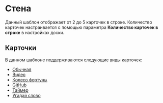 
# Стена

<HasAi></HasAi>

Данный шаблон отображает от 2 до 5 карточек в строке. Количество карточек настраивается с помощью параметра **Количество карточек в строке** в настройках доски.

## Карточки
В данном шаблоне поддерживаются следующие виды карточек:
- [Обычная](/cards/default)
- [Видео](/cards/video)
- [Колесо фортуны](/cards/fortune)
- [GitHub](/cards/github)
- [Таймер](/cards/timer)
- [Угадай слово](/cards/word)

